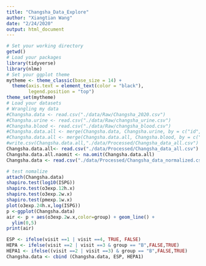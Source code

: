 ```yaml
---
title: "Changsha_Data_Explore"
author: "Xiangtian Wang"
date: "2/24/2020"
output: html_document
---
```

```r
# Set your working directory
getwd()
# Load your packages
library(tidyverse)
library(nlme)
# Set your ggplot theme
mytheme <- theme_classic(base_size = 14) +
  theme(axis.text = element_text(color = "black"), 
        legend.position = "top")
theme_set(mytheme)
# Load your datasets
# Wrangling my data
#Changsha.data <- read.csv("./data/Raw/Changsha_2020.csv")
#Changsha.urine <- read.csv("./data/Raw/changsha_urine.csv")
#Changsha.blood <- read.csv("./data/Raw/changsha_blood.csv")
#Changsha.data.all <- merge(Changsha.data, Changsha.urine, by = c("id","visit"),all = TRUE)
#Changsha.data.all <- merge(Changsha.data.all, Changsha.blood, by = c("id","visit"), all = TRUE)
#write.csv(Changsha.data.all,"./data/Processed/Changsha_data_all.csv")
Changsha.data.all<- read.csv("./data/Processed/Changsha_data_all.csv")
Changsha.data.all.naomit <- na.omit(Changsha.data.all)
Changsha.data <- read.csv("./data/Processed/Changsha_data_normalized.csv")

# test nomalize
attach(Changsha.data)
shapiro.test(log10(ISPG))
shapiro.test(o3exp.12h.x)
shapiro.test(o3exp.2w.x)
shapiro.test(pmexp.1w.x)
plot(o3exp.24h.x,log(ISPG))
p <-ggplot(Changsha.data)
air <- p + aes(o3exp.2w.x,color=group) + geom_line() +
  ylim(0,5)
print(air)

ESP <- ifelse(visit ==1 | visit ==4, TRUE, FALSE)
HEPA <- ifelse(visit ==2 | visit ==3 & group == "B",FALSE,TRUE)
HEPA1 <- ifelse((visit ==2 | visit ==3) & group == "B",FALSE,TRUE)
Changsha.data <- cbind (Changsha.data, ESP, HEPA1)


```